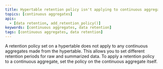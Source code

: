 ```yaml
---
title: Hypertable retention policy isn't applying to continuous aggregates
topics: [continuous aggregates]
apis:
  - [data retention, add_retention_policy()] 
keywords: [continuous aggregates, data retention]
tags: [continuous aggregates, data retention]
---
```


<!---
* Keep this section in alphabetical order
* Use this format for writing troubleshooting sections:
 - Cause: What causes the problem?
 - Consequence: What does the user see when they hit this problem?
 - Fix/Workaround: What can the user do to fix or work around the problem? Provide a "Resolving" Procedure if required.
 - Result: When the user applies the fix, what is the result when the same action is applied?
* Copy this comment at the top of every troubleshooting page
-->

A retention policy set on a hypertable does not apply to any continuous
aggregates made from the hypertable. This allows you to set different retention
periods for raw and summarized data. To apply a retention policy to a continuous
aggregate, set the policy on the continuous aggregate itself.
